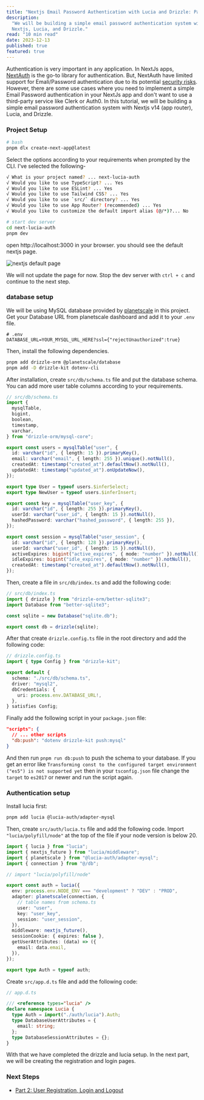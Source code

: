 ```yaml
---
title: "Nextjs Email Password Authentication with Lucia and Drizzle: Part 1"
description:
  "We will be building a simple email password authentication system with
  Nextjs, Lucia, and Drizzle."
read: "10 min read"
date: 2023-12-13
published: true
featured: true
---
```


Authentication is very important in any application. In NextJs apps,
[NextAuth](https://next-auth.js.org/) is the go-to library for authentication.
But, NextAuth have limited support for Emali/Password authentication due to its
potential [security risks](https://next-auth.js.org/providers/credentials).
However, there are some use cases where you need to implement a simple Email
Password authentication in your NextJs app and don't want to use a third-party
service like Clerk or Auth0. In this tutorial, we will be building a simple
email password authentication system with Nextjs v14 (app router), Lucia, and
Drizzle.

### Project Setup

```bash
# bash
pnpm dlx create-next-app@latest
```

Select the options according to your requirements when prompted by the CLI. I've
selected the following-

```bash
√ What is your project named? ... next-lucia-auth
√ Would you like to use TypeScript? ... Yes
√ Would you like to use ESLint? ... Yes
√ Would you like to use Tailwind CSS? ... Yes
√ Would you like to use `src/` directory? ... Yes
√ Would you like to use App Router? (recommended) ... Yes
√ Would you like to customize the default import alias (@/*)?... No
```

```bash
# start dev server
cd next-lucia-auth
pnpm dev
```

open http://localhost:3000 in your browser. you should see the default nextjs
page.

![nextjs default page](../../assets/blog/nextjs-lucia-auth-1.png)

We will not update the page for now. Stop the dev server with `ctrl + c` and
continue to the next step.

### database setup

We will be using MySQL database provided by
[planetscale](https://planetscale.com) in this project. Get your Database URL
from planetscale dashboard and add it to your `.env` file.

```
# .env
DATABASE_URL=YOUR_MYSQL_URL_HERE?ssl={"rejectUnauthorized":true}
```

Then, install the following dependencies.

```bash
pnpm add drizzle-orm @planetscale/database
pnpm add -D drizzle-kit dotenv-cli
```

After installation, create `src/db/schema.ts` file and put the database schema.
You can add more user table columns according to your requirements.

```ts
// src/db/schema.ts
import {
  mysqlTable,
  bigint,
  boolean,
  timestamp,
  varchar,
} from "drizzle-orm/mysql-core";

export const users = mysqlTable("user", {
  id: varchar("id", { length: 15 }).primaryKey(),
  email: varchar("email", { length: 255 }).unique().notNull(),
  createdAt: timestamp("created_at").defaultNow().notNull(),
  updatedAt: timestamp("updated_at").onUpdateNow(),
});

export type User = typeof users.$inferSelect;
export type NewUser = typeof users.$inferInsert;

export const key = mysqlTable("user_key", {
  id: varchar("id", { length: 255 }).primaryKey(),
  userId: varchar("user_id", { length: 15 }).notNull(),
  hashedPassword: varchar("hashed_password", { length: 255 }),
});

export const session = mysqlTable("user_session", {
  id: varchar("id", { length: 128 }).primaryKey(),
  userId: varchar("user_id", { length: 15 }).notNull(),
  activeExpires: bigint("active_expires", { mode: "number" }).notNull(),
  idleExpires: bigint("idle_expires", { mode: "number" }).notNull(),
  createdAt: timestamp("created_at").defaultNow().notNull(),
});
```

Then, create a file in `src/db/index.ts` and add the following code:

```ts
// src/db/index.ts
import { drizzle } from "drizzle-orm/better-sqlite3";
import Database from "better-sqlite3";

const sqlite = new Database("sqlite.db");

export const db = drizzle(sqlite);
```

After that create `drizzle.config.ts` file in the root directory and add the
following code:

```ts
// drizzle.config.ts
import { type Config } from "drizzle-kit";

export default {
  schema: "./src/db/schema.ts",
  driver: "mysql2",
  dbCredentials: {
    uri: process.env.DATABASE_URL!,
  },
} satisfies Config;
```

Finally add the following script in your `package.json` file:

```json
"scripts": {
  // ... other scripts
  "db:push": "dotenv drizzle-kit push:mysql"
}
```

And then run `pnpm run db:push` to push the schema to your database. If you get
an error like
`Transforming const to the configured target environment ("es5") is not supported yet`
then in your `tsconfig.json` file change the `target` to `es2017` or newer and
run the script again.

### Authentication setup

Install lucia first:

```bash
pnpm add lucia @lucia-auth/adapter-mysql
```

Then, create `src/auth/lucia.ts` file and add the following code. Import
`"lucia/polyfill/node"` at the top of the file if your node version is below 20.

```ts
import { lucia } from "lucia";
import { nextjs_future } from "lucia/middleware";
import { planetscale } from "@lucia-auth/adapter-mysql";
import { connection } from "@/db";

// import "lucia/polyfill/node"

export const auth = lucia({
  env: process.env.NODE_ENV === "development" ? "DEV" : "PROD",
  adapter: planetscale(connection, {
    // table names from schema.ts
    user: "user",
    key: "user_key",
    session: "user_session",
  }),
  middleware: nextjs_future(),
  sessionCookie: { expires: false },
  getUserAttributes: (data) => ({
    email: data.email,
  }),
});

export type Auth = typeof auth;
```

Create `src/app.d.ts` file and add the following code:

```ts
// app.d.ts

/// <reference types="lucia" />
declare namespace Lucia {
  type Auth = import("./auth/lucia").Auth;
  type DatabaseUserAttributes = {
    email: string;
  };
  type DatabaseSessionAttributes = {};
}
```

With that we have completed the drizzle and lucia setup. In the next part, we
will be creating the registration and login pages.

### Next Steps

- [Part 2: User Registration, Login and Logout](/posts/nextjs-email-password-auth-lucia-drizzle-2)
